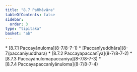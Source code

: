 ```yaml
---
title: "8.7 Pañhāvāra"
tableOfContents: false
sidebar:
  order: 3
type: "tipitaka"
basket: "ab"
---
```



<DynamicBreadcrumb />



<TableOfContents>
* [8.7.1 Paccayānuloma](8-7/8-7-1)
* [Paccanīyuddhāra](8-7/paccaniyuddhara)
* [8.7.2 Paccayapaccanīya](8-7/8-7-2)
* [8.7.3 Paccayānulomapaccanīya](8-7/8-7-3)
* [8.7.4 Paccayapaccanīyānuloma](8-7/8-7-4)
</TableOfContents>